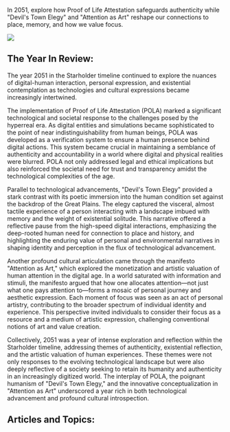 In 2051, explore how Proof of Life Attestation safeguards authenticity while "Devil's Town Elegy" and "Attention as Art" reshape our connections to place, memory, and how we value focus.

![](2051-devilstown.png)

## The Year In Review:

The year 2051 in the Starholder timeline continued to explore the nuances of digital-human interaction, personal expression, and existential contemplation as technologies and cultural expressions became increasingly intertwined.

The implementation of Proof of Life Attestation (POLA) marked a significant technological and societal response to the challenges posed by the hyperreal era. As digital entities and simulations became sophisticated to the point of near indistinguishability from human beings, POLA was developed as a verification system to ensure a human presence behind digital actions. This system became crucial in maintaining a semblance of authenticity and accountability in a world where digital and physical realities were blurred. POLA not only addressed legal and ethical implications but also reinforced the societal need for trust and transparency amidst the technological complexities of the age.

Parallel to technological advancements, "Devil's Town Elegy" provided a stark contrast with its poetic immersion into the human condition set against the backdrop of the Great Plains. The elegy captured the visceral, almost tactile experience of a person interacting with a landscape imbued with memory and the weight of existential solitude. This narrative offered a reflective pause from the high-speed digital interactions, emphasizing the deep-rooted human need for connection to place and history, and highlighting the enduring value of personal and environmental narratives in shaping identity and perception in the flux of technological advancement.

Another profound cultural articulation came through the manifesto "Attention as Art," which explored the monetization and artistic valuation of human attention in the digital age. In a world saturated with information and stimuli, the manifesto argued that how one allocates attention—not just what one pays attention to—forms a mosaic of personal journey and aesthetic expression. Each moment of focus was seen as an act of personal artistry, contributing to the broader spectrum of individual identity and experience. This perspective invited individuals to consider their focus as a resource and a medium of artistic expression, challenging conventional notions of art and value creation.

Collectively, 2051 was a year of intense exploration and reflection within the Starholder timeline, addressing themes of authenticity, existential reflection, and the artistic valuation of human experiences. These themes were not only responses to the evolving technological landscape but were also deeply reflective of a society seeking to retain its humanity and authenticity in an increasingly digitized world. The interplay of POLA, the poignant humanism of "Devil's Town Elegy," and the innovative conceptualization in "Attention as Art" underscored a year rich in both technological advancement and profound cultural introspection.

## Articles and Topics:

